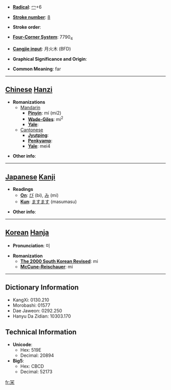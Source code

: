 * '''[[Wiktionary:Chinese radical index| Radical]]''': [[Wiktionary:Chinese radical index 冖|冖]]+6

* '''[[Wiktionary:Chinese total strokes index|Stroke number]]''': [[Wiktionary:Chinese total strokes index 8|8]]

* '''Stroke order''': 

* '''[[Wiktionary:Chinese four corner index|Four-Corner System]]''': 7790<sub>4</sub>

* '''[[Wiktionary:Chinese Cangjie index|Cangjie input]]''': 月火木 (BFD)

* '''Graphical Significance and Origin''': 

* '''Common Meaning''': far

----

== [[Chinese]] [[Hanzi]] ==

* '''Romanizations'''
** [[Mandarin]]
*** '''[[Pinyin]]''': mí (mi2)
*** '''[[Wade-Giles]]''': mi<sup>2</sup>
*** '''[[Yale]]''': 
**[[Cantonese]]
***'''[[Jyutping]]''':
***'''[[Penkyamp]]''': 
***'''[[Yale]]''': mei4

* '''Other info''': 

----

== [[Japanese]] [[Kanji]] ==

* '''Readings'''
** '''[[On]]''': [[び]] (bi), [[み]] (mi)
** '''[[Kun]]''': [[ますます]] (masumasu)

* '''Other info''':  

----

== [[Korean]] [[Hanja]] ==

* '''Pronunciation''': 미

* '''Romanization'''
** '''[[The 2000 South Korean Revised Romanization|The 2000 South Korean Revised]]''': mi
** '''[[McCune-Reischauer]]''': mi

----

== Dictionary Information ==

* KangXi: 0130.210
* Morobashi: 01577
* Dae Jaweon: 0292.250
* Hanyu Da Zidian: 10303.170

== Technical Information ==

* '''Unicode''':
** Hex: 519E
** Decimal: 20894
* '''Big5''':
** Hex: CBCD
** Decimal: 52173

[[fr:冞]]